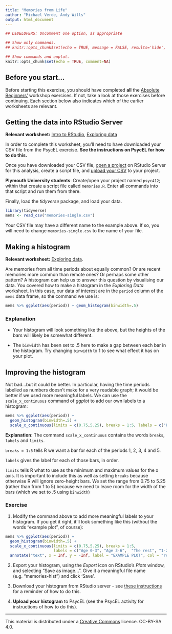 ```yaml
---
title: "Memories from Life"
author: "Michael Verde, Andy Wills"
output: html_document
---
```


```r
## DEVELOPERS: Uncomment one option, as appropriate

## Show only commands.
## knitr::opts_chunk$set(echo = TRUE, message = FALSE, results='hide', fig.keep = 'none', comment=NA)

## Show commands and ouptut.
knitr::opts_chunk$set(echo = TRUE, comment=NA)
```

## Before you start...
Before starting this exercise, you should have completed **all** the [Absolute Beginners'](index.html) workshop exercises. If not, take a look at those exercises before continuing. Each section below also indicates which of the earlier worksheets are relevant.

## Getting the data into RStudio Server
**Relevant worksheet:** [Intro to RStudio](intro-studio.html), [Exploring data](exploring-incomes.html) 

In order to complete this worksheet, you'll need to have downloaded your CSV file from the PsycEL exercise. **See the instructions on PsycEL for how to do this.**

Once you have downloaded your CSV file, [open a project](intro-rstudio.html) on RStudio Server for this analysis, create a script file, and [upload your CSV](entering-data-by-hand.html#upload) to your project.

**Plymouth University students**: Create/open your project named `psyc412`; within that create a script file called `memories.R`. Enter all commands into that script and run them from there.

Finally, load the _tidyverse_ package, and load your data. 

```r
library(tidyverse)
mems <- read_csv("memories-single.csv")
```

Your CSV file may have a different name to the example above. If so, you will need to change `memories-single.csv` to the name of your file.

## Making a histogram

**Relevant worksheet:** [Exploring data](exploring-incomes.html). 

Are memories from all time periods about equally common? Or are recent memories more common than remote ones? Or perhaps some other pattern? A histogram can help us to answer this question by visualising our data. You covered how to make a histogram in the _Exploring Data_ worksheet. In this case, our data of interest are in the `period` column of the `mems` data frame, so the command we use is:

```r
mems %>% ggplot(aes(period)) + geom_histogram(binwidth=.5) 
```

### Explanation

- Your histogram will look something like the above, but the heights of the bars will likely be somewhat different. 

- The `binwidth` has been set to .5 here to make a gap between each bar in the histogram. Try changing `binwidth` to 1 to see what effect it has on your plot.


## Improving the histogram

Not bad...but it could be better. In particular, having the time periods labelled as numbers doesn't make for a very readable graph; it would be better if we used more meaningful labels. We can use the `scale_x_continuous` command of _ggplot_ to add our own labels to a histogram:

```r
mems %>% ggplot(aes(period)) + 
  geom_histogram(binwidth=.5) + 
  scale_x_continuous(limits = c(0.75,5.25), breaks = 1:5, labels = c("Fred", "Wilma", "Barney", "Betty", "Pebbles"))
```

**Explanation:** The command `scale_x_continuous` contains the words `breaks`, `labels` and `limits`. 

`breaks = 1:5` tells R we want a bar for each of the periods 1, 2, 3, 4 and 5.

`labels` gives the label for each of those bars, in order. 

`limits` tells R what to use as the minimum and maximum values for the x axis. It is important to include this as well as setting `breaks` because otherwise R will ignore zero-height bars. We set the range from 0.75 to 5.25 (rather than from 1 to 5) because we need to leave room for the width of the bars (which we set to .5 using `binwidth`)

### Exercise

1. Modify the command above to add more meaningful labels to your histogram. If you get it right, it'll look something like this (without the words "example plot", of course):

```r
mems %>% ggplot(aes(period)) + 
  geom_histogram(binwidth=.5) + 
  scale_x_continuous(limits = c(0.75,5.25), breaks = 1:5, 
                     labels = c("Age 0-3", "Age 3-6",  "The rest", "1-2 yrs. ago", "< 1yr. ago")) + 
  annotate("text", x = Inf, y = -Inf, label = "EXAMPLE PLOT", col = "red", hjust = 5.1, vjust = -1.1)
```

2. Export your histogram, using the _Export_ icon on RStudio's _Plots_ window, and selecting "Save as image...". Give it a meaningful file name (e.g. "memories-hist") and click 'Save'. 

3. Download your histogram from RStudio server - see [these instructions](using-projects.html#download) for a reminder of how to do this.

3. **Upload your histogram** to PsycEL (see the PsycEL activity for instructions of how to do this).


___

This material is distributed under a [Creative Commons](https://creativecommons.org/) licence. CC-BY-SA 4.0. 

